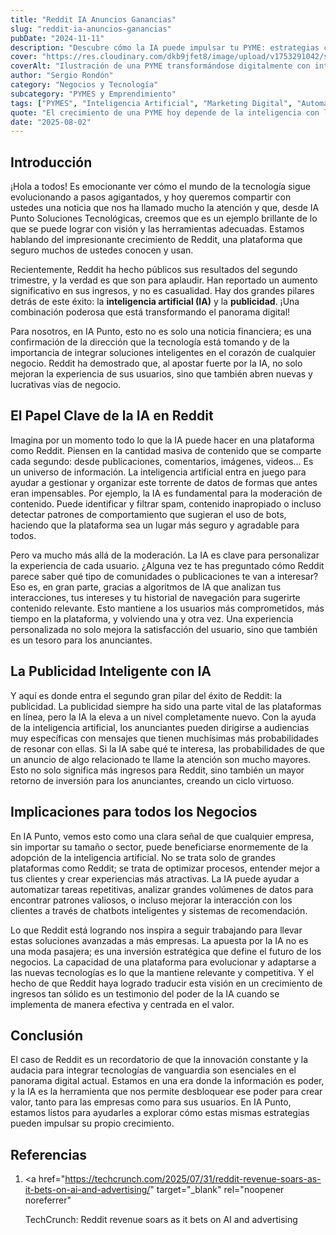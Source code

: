 ```yaml
---
title: "Reddit IA Anuncios Ganancias"
slug: "reddit-ia-anuncios-ganancias"
pubDate: "2024-11-11"
description: "Descubre cómo la IA puede impulsar tu PYME: estrategias concretas de marketing, automatización y datos para aumentar ventas."
cover: "https://res.cloudinary.com/dkb9jfet8/image/upload/v1753291042/small-business_kk56r6.jpg"
coverAlt: "Ilustración de una PYME transformándose digitalmente con inteligencia artificial."
author: "Sergio Rondón"
category: "Negocios y Tecnología"
subcategory: "PYMES y Emprendimiento"
tags: ["PYMES", "Inteligencia Artificial", "Marketing Digital", "Automatización", "Ventas"]
quote: "El crecimiento de una PYME hoy depende de la inteligencia con la que se aplican datos, IA y estrategia. — Sergio Rondón"
date: "2025-08-02"
---
```




<h2 id="introduccion">Introducción</h2>

¡Hola a todos! Es emocionante ver cómo el mundo de la tecnología sigue evolucionando a pasos agigantados, y hoy queremos compartir con ustedes una noticia que nos ha llamado mucho la atención y que, desde IA Punto Soluciones Tecnológicas, creemos que es un ejemplo brillante de lo que se puede lograr con visión y las herramientas adecuadas. Estamos hablando del impresionante crecimiento de Reddit, una plataforma que seguro muchos de ustedes conocen y usan.

Recientemente, Reddit ha hecho públicos sus resultados del segundo trimestre, y la verdad es que son para aplaudir. Han reportado un aumento significativo en sus ingresos, y no es casualidad. Hay dos grandes pilares detrás de este éxito: la <strong>inteligencia artificial (IA)</strong> y la <strong>publicidad</strong>. ¡Una combinación poderosa que está transformando el panorama digital!

Para nosotros, en IA Punto, esto no es solo una noticia financiera; es una confirmación de la dirección que la tecnología está tomando y de la importancia de integrar soluciones inteligentes en el corazón de cualquier negocio. Reddit ha demostrado que, al apostar fuerte por la IA, no solo mejoran la experiencia de sus usuarios, sino que también abren nuevas y lucrativas vías de negocio.

<h2 id="el-papel-clave-de-la-ia-en-reddit">
  El Papel Clave de la IA en Reddit
</h2>

Imagina por un momento todo lo que la IA puede hacer en una plataforma como Reddit. Piensen en la cantidad masiva de contenido que se comparte cada segundo: desde publicaciones, comentarios, imágenes, videos... Es un universo de información. La inteligencia artificial entra en juego para ayudar a gestionar y organizar este torrente de datos de formas que antes eran impensables. Por ejemplo, la IA es fundamental para la moderación de contenido. Puede identificar y filtrar spam, contenido inapropiado o incluso detectar patrones de comportamiento que sugieran el uso de bots, haciendo que la plataforma sea un lugar más seguro y agradable para todos.

Pero va mucho más allá de la moderación. La IA es clave para personalizar la experiencia de cada usuario. ¿Alguna vez te has preguntado cómo Reddit parece saber qué tipo de comunidades o publicaciones te van a interesar? Eso es, en gran parte, gracias a algoritmos de IA que analizan tus interacciones, tus intereses y tu historial de navegación para sugerirte contenido relevante. Esto mantiene a los usuarios más comprometidos, más tiempo en la plataforma, y volviendo una y otra vez. Una experiencia personalizada no solo mejora la satisfacción del usuario, sino que también es un tesoro para los anunciantes.

<h2 id="la-publicidad-inteligente-con-ia">La Publicidad Inteligente con IA</h2>

Y aquí es donde entra el segundo gran pilar del éxito de Reddit: la publicidad. La publicidad siempre ha sido una parte vital de las plataformas en línea, pero la IA la eleva a un nivel completamente nuevo. Con la ayuda de la inteligencia artificial, los anunciantes pueden dirigirse a audiencias muy específicas con mensajes que tienen muchísimas más probabilidades de resonar con ellas. Si la IA sabe qué te interesa, las probabilidades de que un anuncio de algo relacionado te llame la atención son mucho mayores. Esto no solo significa más ingresos para Reddit, sino también un mayor retorno de inversión para los anunciantes, creando un ciclo virtuoso.

<h2 id="implicaciones-para-todos-los-negocios">
  Implicaciones para todos los Negocios
</h2>

En IA Punto, vemos esto como una clara señal de que cualquier empresa, sin importar su tamaño o sector, puede beneficiarse enormemente de la adopción de la inteligencia artificial. No se trata solo de grandes plataformas como Reddit; se trata de optimizar procesos, entender mejor a tus clientes y crear experiencias más atractivas. La IA puede ayudar a automatizar tareas repetitivas, analizar grandes volúmenes de datos para encontrar patrones valiosos, o incluso mejorar la interacción con los clientes a través de chatbots inteligentes y sistemas de recomendación.

Lo que Reddit está logrando nos inspira a seguir trabajando para llevar estas soluciones avanzadas a más empresas. La apuesta por la IA no es una moda pasajera; es una inversión estratégica que define el futuro de los negocios. La capacidad de una plataforma para evolucionar y adaptarse a las nuevas tecnologías es lo que la mantiene relevante y competitiva. Y el hecho de que Reddit haya logrado traducir esta visión en un crecimiento de ingresos tan sólido es un testimonio del poder de la IA cuando se implementa de manera efectiva y centrada en el valor.

<h2 id="conclusion">Conclusión</h2>

El caso de Reddit es un recordatorio de que la innovación constante y la audacia para integrar tecnologías de vanguardia son esenciales en el panorama digital actual. Estamos en una era donde la información es poder, y la IA es la herramienta que nos permite desbloquear ese poder para crear valor, tanto para las empresas como para sus usuarios. En IA Punto, estamos listos para ayudarles a explorar cómo estas mismas estrategias pueden impulsar su propio crecimiento.

<h2 id="referencias">Referencias</h2>

1.  <a
      href="https://techcrunch.com/2025/07/31/reddit-revenue-soars-as-it-bets-on-ai-and-advertising/"
      target="_blank"
      rel="noopener noreferrer"
    >
      TechCrunch: Reddit revenue soars as it bets on AI and advertising
    </a>
